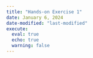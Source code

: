 ```yaml
---
title: "Hands-on Exercise 1"
date: January 6, 2024
date-modified: "last-modified"
execute:
  eval: true
  echo: true
  warning: false
---
```

